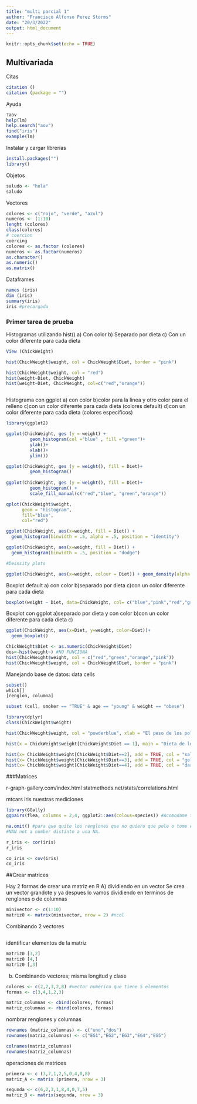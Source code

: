 ---
title: "multi parcial 1"
author: "Francisco Alfonso Perez Storms"
date: "20/3/2022"
output: html_document
---

```{r setup, include=FALSE}
knitr::opts_chunk$set(echo = TRUE)
```

## Multivariada

Citas

```{r}
citation ()
citation (package = "")
```


Ayuda

```{r}
?aov
help(lm)
help.search("aov")
find("iris")
example(lm)
```

Instalar y cargar librerías
```{r}
install.packages("")
library()
```

Objetos
```{r}
saludo <- "hola"
saludo
```

Vectores
```{r}
colores <- c("rojo", "verde", "azul")
numeros <- (1:10)
lenght (colores)
class(colores)
# coercion
coercing
colores <- as.factor (colores)
numeros <- as.factor(numeros)
as.character()
as.numeric()
as.matrix()
```

Dataframes
```{r}
names (iris)
dim (iris)
summary(iris)
iris #precargada

```

### Primer tarea de prueba
Histogramas utilizando hist()
a) Con color
b) Separado por dieta
c) Con un color diferente para cada dieta
```{r}
View (ChickWeight)

hist(ChickWeight$weight, col = ChickWeight$Diet, border = "pink")

hist(ChickWeight$weight, col = "red")
hist(weight~Diet, ChickWeight)
hist(weight~Diet, ChickWeight, col=c("red","orange"))



```

Histograma con ggplot
a) con color
b)color para la linea y otro color para el relleno
c)con un color diferente para cada dieta (colores default)
d)con un color diferente para cada dieta (colores especificos)
```{r}
library(ggplot2)

ggplot(ChickWeight, ges (y = weight) +
         geom_histogram(col ="blue" , fill ="green")+
         ylab()+
         xlab()+
         ylim())

ggplot(ChickWeight, ges (y = weight(), fill = Diet)+
         geom_histogram()
       
ggplot(ChickWeight, ges (y = weight(), fill = Diet)+
         geom_histogram() +
         scale_fill_manual(c("red","blue", "green","orange"))

qplot(ChickWeight$weight,
      geom = "histogram",
      fill="blue",
      col="red")

ggplot(ChickWeight, aes(x=weight, fill = Diet)) +
  geom_histogram(binwidth = .5, alpha = .5, position = "identity")

ggplot(ChickWeight, aes(x=weight, fill = Diet)) +
  geom_histogram(binwidth = .5, position = "dodge")

#Desnsity plots

ggplot(ChickWeight, aes(x=weight, colour = Diet)) + geom_density(alpha = .3)


```

Boxplot default
a) con color
b)separado por dieta
c)con un color diferente para cada dieta
```{r}
boxplot(weight ~ Diet, data=ChickWeight, col= c("blue","pink","red","green"))
```

Boxplot con ggplot
a)separado por dieta y con color
b)con un color diferente para cada dieta
c)
```{r}
ggplot(ChickWeight, aes(x=Diet, y=weight, color=Diet))+
  geom_boxplot()

ChickWeight$Diet <- as.numeric(ChickWeight$Diet)
dos<-hist(weight~) #NO FUNCIONA
hist(ChickWeight$weight, col = c("red","green","orange","pink"))
hist(ChickWeight$weight, col = ChickWeight$Diet, border = "pink")

```


Manejando base de datos: data cells

```{r}
subset()
which[]
[renglon, columna]

subset (cell, smoker == "TRUE" & age == "young" & weight == "obese")
```


```{r}
library(dplyr)
class(ChickWeight$weight)

hist(ChickWeight$weight, col = "powderblue", xlab = "El peso de los pollos", ylab = "La frecuencia", main = "El histograma")

hist(x = ChickWeight$weight[ChickWeight$Diet == 1], main = "Dieta de los pollos", xlab= "El peso de los pollos", ylab = "La frecuencia", col = "powderblue")

hist(x= ChickWeight$weight[ChickWeight$Diet==2], add = TRUE, col = "salmon", density = 70)
hist(x= ChickWeight$weight[ChickWeight$Diet==3], add = TRUE, col = "goldenmon", density = 70)
hist(x= ChickWeight$weight[ChickWeight$Diet==4], add = TRUE, col = "darkseagreen1", density = 70)

```


###Matrices

r-graph-gallery.com/index.html
statmethods.net/stats/correlations.html

mtcars
iris
nuestras mediciones
```{r}
library(GGally)
ggpairs(flea, columns = 2;4, ggplot2::aes(colous=species)) #Acomodame todas estas cosas que estas calculando de esta forma

na.omit() #para que quite los renglones que no quiero que pele o tome en cuenta. 
#NAN not a number distinto a una NA.
```


```{r}
r_iris <- cor(iris)
r_iris

co_iris <- cov(iris)
co_iris
```


##Crear matrices

Hay 2 formas de crear una matriz en R
A) dividiendo en un vector
Se crea un vector grandote y ya despues lo vamos dividiendo en terminos de renglones o de columnas
```{r}
minivector <- c(1:10)
matriz0 <- matrix(minivector, nrow = 2) #ncol

```

Combinando 2 vectores
```{r}

```


identificar elementos de la matriz
```{r}
matriz0 [3,2]
matriz0 [4,]
matriz0 [,3]
```


b) Combinando vectores; misma longitud y clase
```{r}
colores <- c(2,2,3,2,8) #vector numérico que tiene 5 elementos
formas <- c(3,4,1,2,3)

matriz_columnas <- cbind(colores, formas)
matriz_columnas <- rbind(colores, formas)

```

nombrar renglones y columnas
```{r}
rownames (matriz_columnas) <- c("uno","dos")
rownames(matriz_columnas) <- c("EG1","EG2","EG3","EG4","EG5")

colnames(matriz_columnas)
rownames(matriz_columnas)

```

operaciones de matrices
```{r}
primera <- c (3,7,1,2,5,0,4,0,8)
matriz_A <- matrix (primera, nrow = 3)

segunda <- c(6,2,3,1,8,4,0,7,5)
matriz_B <- matrix(segunda, nrow = 3)

```






























